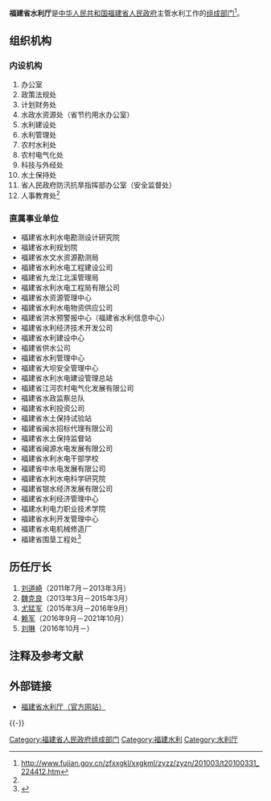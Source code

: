 {{Infobox PRCG
|机构名称=福建省水利厅
|标志1=Red star.svg
|标志1说明=[[s:国务院关于国家行政机关和企业事业单位社会团体印章管理的规定|1999年规定]]：[[印章|印章]][[直径|直径]]4.2厘米，中央刊[[五角星|五角星]]，由[[福建省人民政府|福建省人民政府]]制发。
|职位1=厅长
|人员1=[[刘琳_(1964年)|刘　琳]]
|职位2=副厅长
|人员2=丘汀萌{{wrap}}吴深生{{wrap}}陈水树{{wrap}}黄明聪
|人数2=4
|职位3=总工程师
|人员3=林　捷
|业务上级机构=[[中华人民共和国水利部|中华人民共和国水利部]]
|组织上级机构=[[福建省人民政府|福建省人民政府]]
|机构类型=[[福建省人民政府组成部门|福建省人民政府组成部门]]
|行政级别=正地厅级
|地址1=[[福建省|福建省]][[福州市|福州市]]东大路229号
|网站=福建省水利厅
|网址=http://slt.fujian.gov.cn/
}}

'''福建省水利厅'''是[[中华人民共和国|中华人民共和国]][[福建省人民政府|福建省人民政府]]主管水利工作的[[福建省人民政府组成部门|组成部门]]<ref name="#1">http://www.fujian.gov.cn/zfxxgkl/xxgkml/zyzz/zyzn/201003/t20100331_224412.htm{{dead link|date=2018年4月 |bot=InternetArchiveBot |fix-attempted=yes }}</ref>。
==组织机构==
===内设机构===
#办公室
#政策法规处
#计划财务处
#水政水资源处（省节约用水办公室）
#水利建设处
#水利管理处
#农村水利处
#农村电气化处
#科技与外经处
#水土保持处
#省人民政府防汛抗旱指挥部办公室（安全监督处）
#人事教育处<ref name="#1"/>

===直属事业单位===
*福建省水利水电勘测设计研究院
*福建省水利规划院 
*福建省水文水资源勘测局
*福建省水利水电工程建设公司 
*福建省九龙江北溪管理局
*福建省水利水电工程局有限公司 
*福建省水资源管理中心
*福建省水利水电物资供应公司 
*福建省洪水预警报中心（福建省水利信息中心）
*福建省水利经济技术开发公司 
*福建省水利建设中心
*福建省供水公司 
*福建省水利管理中心
*福建省大坝安全管理中心 
*福建省水利水电建设管理总站
*福建省江河农村电气化发展有限公司 
*福建省水政监察总队
*福建省水利投资公司 
*福建省水土保持试验站
*福建省闽水招标代理有限公司 
*福建省水土保持监督站
*福建省闽源水电发展有限公司 
*福建省水利水电干部学校
*福建省中水电发展有限公司 
*福建省水利水电科学研究院
*福建省银水经济发展有限公司 
*福建省水利经济管理中心
*福建水利电力职业技术学院 
*福建省水利开发管理中心
*福建省水电机械修造厂 
*福建省围垦工程处<ref>{{cite web |url=http://www.fjwater.gov.cn/templates/gkxx_97.html?colid=97 |title=存档副本 |accessdate=2012-01-20 |deadurl=yes |archiveurl=https://web.archive.org/web/20120123032618/http://www.fjwater.gov.cn/templates/gkxx_97.html?colid=97 |archivedate=2012-01-23 }}</ref>

==历任厅长==
#[[刘道崎|刘道崎]]（2011年7月－2013年3月）
#[[魏克良|魏克良]]（2013年3月－2015年3月）
#[[尤猛军|尤猛军]]（2015年3月－2016年9月）
#[[赖军|赖军]]（2016年9月－2021年10月）
#[[刘琳_(1964年)|刘琳]]（2016年10月－）

==注释及参考文献==
<references />

==外部链接==
*[http://slt.fujian.gov.cn/ 福建省水利厅（官方网站）]

{{-}}
{{福建省人民政府}}
[[Category:福建省人民政府组成部门|Category:福建省人民政府组成部门]]
[[Category:福建水利|Category:福建水利]]
[[Category:水利厅|Category:水利厅]]